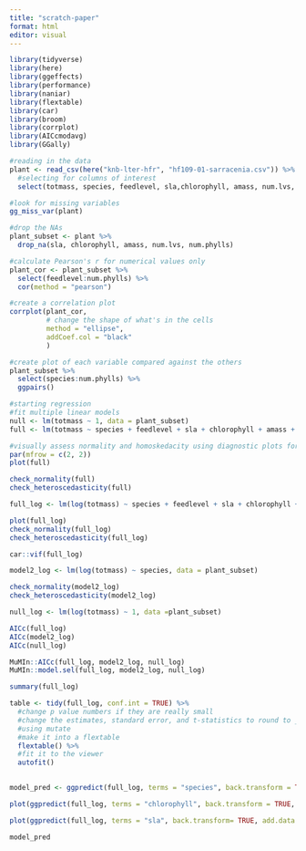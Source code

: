```yaml
---
title: "scratch-paper"
format: html
editor: visual
---
```


```r
library(tidyverse)
library(here)
library(ggeffects)
library(performance)
library(naniar)
library(flextable)
library(car)
library(broom)
library(corrplot)
library(AICcmodavg)
library(GGally)
```

```r
#reading in the data
plant <- read_csv(here("knb-lter-hfr", "hf109-01-sarracenia.csv")) %>% 
  #selecting for columns of interest
  select(totmass, species, feedlevel, sla,chlorophyll, amass, num.lvs, num.phylls)
```

```r
#look for missing variables
gg_miss_var(plant)
```

```r
#drop the NAs
plant_subset <- plant %>% 
  drop_na(sla, chlorophyll, amass, num.lvs, num.phylls)
```

```r
#calculate Pearson's r for numerical values only 
plant_cor <- plant_subset %>% 
  select(feedlevel:num.phylls) %>% 
  cor(method = "pearson")
```

```r
#create a correlation plot
corrplot(plant_cor,
         # change the shape of what's in the cells
         method = "ellipse",
         addCoef.col = "black"
         )
```

```r
#create plot of each variable compared against the others
plant_subset %>% 
  select(species:num.phylls) %>% 
  ggpairs()
```

```r
#starting regression
#fit multiple linear models
null <- lm(totmass ~ 1, data = plant_subset)
full <- lm(totmass ~ species + feedlevel + sla + chlorophyll + amass + num.lvs + num.phylls, data = plant_subset)
```

```r
#visually assess normality and homoskedacity using diagnostic plots for the full model 
par(mfrow = c(2, 2))
plot(full)
```

```r
check_normality(full)
check_heteroscedasticity(full)
```

```r
full_log <- lm(log(totmass) ~ species + feedlevel + sla + chlorophyll + amass + num.lvs + num.phylls, data = plant_subset)

plot(full_log)
check_normality(full_log)
check_heteroscedasticity(full_log)
```

```r
car::vif(full_log)
```

```r
model2_log <- lm(log(totmass) ~ species, data = plant_subset)
```

```r
check_normality(model2_log)
check_heteroscedasticity(model2_log)
```

```r
null_log <- lm(log(totmass) ~ 1, data =plant_subset)
```

```r
AICc(full_log)
AICc(model2_log)
AICc(null_log)

MuMIn::AICc(full_log, model2_log, null_log)
MuMIn::model.sel(full_log, model2_log, null_log)
```

```r
summary(full_log)

table <- tidy(full_log, conf.int = TRUE) %>% 
  #change p value numbers if they are really small
  #change the estimates, standard error, and t-statistics to round to __ digits 
  #using mutate
  #make it into a flextable 
  flextable() %>% 
  #fit it to the viewer
  autofit()
  
```

```r
model_pred <- ggpredict(full_log, terms = "species", back.transform = TRUE)

plot(ggpredict(full_log, terms = "chlorophyll", back.transform = TRUE, add.data = T))

plot(ggpredict(full_log, terms = "sla", back.transform= TRUE, add.data = T))

model_pred
```
